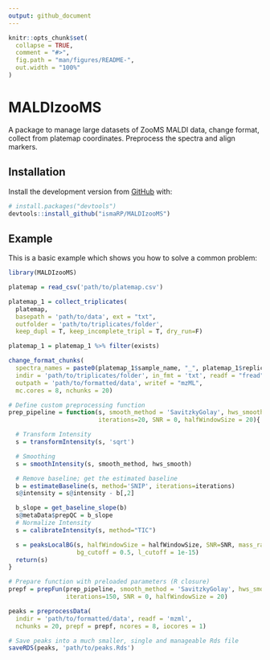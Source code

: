 ```yaml
---
output: github_document
---
```


<!-- README.md is generated from README.Rmd. Please edit that file -->

```r
knitr::opts_chunk$set(
  collapse = TRUE,
  comment = "#>",
  fig.path = "man/figures/README-",
  out.width = "100%"
)
```

# MALDIzooMS

<!-- badges: start -->
<!-- badges: end -->


A package to manage large datasets of ZooMS MALDI data, change format,
collect from platemap coordinates. Preprocess the spectra and align markers.


## Installation

Install the development version from [GitHub](https://github.com/) with:

``` r
# install.packages("devtools")
devtools::install_github("ismaRP/MALDIzooMS")
```
## Example

This is a basic example which shows you how to solve a common problem:

```r
library(MALDIzooMS)

platemap = read_csv('path/to/platemap.csv')

platemap_1 = collect_triplicates(
  platemap,
  basepath = 'path/to/data', ext = "txt",
  outfolder = 'path/to/triplicates/folder',
  keep_dupl = T, keep_incomplete_tripl = T, dry_run=F)

platemap_1 = platemap_1 %>% filter(exists)

change_format_chunks(
  spectra_names = paste0(platemap_1$sample_name, "_", platemap_1$replicate),
  indir = 'path/to/triplicates/folder', in_fmt = 'txt', readf = "fread",
  outpath = 'path/to/formatted/data', writef = "mzML",
  mc.cores = 8, nchunks = 20)

# Define custom preprocessing function
prep_pipeline = function(s, smooth_method = 'SavitzkyGolay', hws_smooth = 8,
                         iterations=20, SNR = 0, halfWindowSize = 20){

  # Transform Intensity
  s = transformIntensity(s, 'sqrt')

  # Smoothing
  s = smoothIntensity(s, smooth_method, hws_smooth)

  # Remove baseline; get the estimated baseline
  b = estimateBaseline(s, method='SNIP', iterations=iterations)
  s@intensity = s@intensity - b[,2]

  b_slope = get_baseline_slope(b)
  s@metaData$prepQC = b_slope
  # Normalize Intensity
  s = calibrateIntensity(s, method="TIC")

  s = peaksLocalBG(s, halfWindowSize = halfWindowSize, SNR=SNR, mass_range = 100,
                   bg_cutoff = 0.5, l_cutoff = 1e-15)
  return(s)
}

# Prepare function with preloaded parameters (R closure)
prepf = prepFun(prep_pipeline, smooth_method = 'SavitzkyGolay', hws_smooth = 8,
                iterations=150, SNR = 0, halfWindowSize = 20)

peaks = preprocessData(
  indir = 'path/to/formatted/data', readf = 'mzml',
  nchunks = 20, prepf = prepf, ncores = 8, iocores = 1)

# Save peaks into a much smaller, single and manageable Rds file
saveRDS(peaks, 'path/to/peaks.Rds')



```

